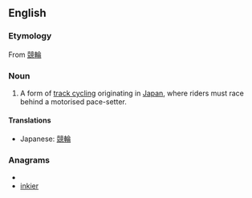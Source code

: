 ==English==
{{wikipedia}}

===Etymology===
From {{etyl|ja}} [[競輪]]

===Noun===
{{en-noun|s|-}}

# {{cycling}} A form of [[track cycling]] originating in [[Japan]], where riders must race behind a motorised pace-setter.

====Translations====
* Japanese: [[競輪]]

===Anagrams===
* {{alphagram|eiiknr}}
* [[inkier#English|inkier]]